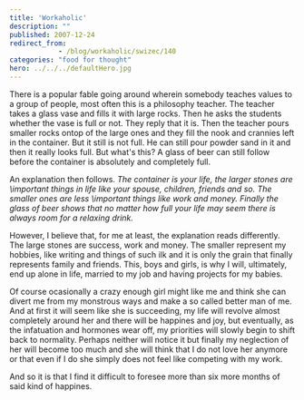 ```yaml
---
title: 'Workaholic'
description: ""
published: 2007-12-24
redirect_from: 
            - /blog/workaholic/swizec/140
categories: "food for thought"
hero: ../../../defaultHero.jpg
---
```

There is a popular fable going around wherein somebody teaches values to a group of people, most often this is a philosophy teacher. The teacher takes a glass vase and fills it with large rocks. Then he asks the students whether the vase is full or not. They reply that it is. Then the teacher pours smaller rocks ontop of the large ones and they fill the nook and crannies left in the container. But it still is not full. He can still pour powder sand in it and then it really looks full. But what&#x27;s this? A glass of beer can still follow before the container is absolutely and completely full.

An explanation then follows. _The container is your life, the larger stones are \\important things in life like your spouse, children, friends and so. The smaller ones are less \\important things like work and money. Finally the glass of beer shows that no matter how full your life may seem there is always room for a relaxing drink._

However, I believe that, for me at least, the explanation reads differently. The large stones are success, work and money. The smaller represent my hobbies, like writing and things of such ilk and it is only the grain that finally represents family and friends. This, boys and girls, is why I will, ultimately, end up alone in life, married to my job and having projects for my babies.

Of course ocasionally a crazy enough girl might like me and think she can divert me from my monstrous ways and make a so called better man of me. And at first it will seem like she is succeeding, my life will revolve almost completely around her and there will be happines and joy, but eventually, as the infatuation and hormones wear off, my priorities will slowly begin to shift back to normality. Perhaps neither will notice it but finally my neglection of her will become too much and she will think that I do not love her anymore or that even if I do she simply does not feel like competing with my work.

And so it is that I find it difficult to foresee more than six more months of said kind of happines.